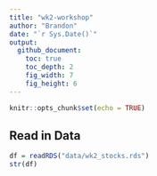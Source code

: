 ```yaml
---
title: "wk2-workshop"
author: "Brandon"
date: "`r Sys.Date()`"
output: 
  github_document:
    toc: true
    toc_depth: 2
    fig_width: 7
    fig_height: 6
---
```


```r
knitr::opts_chunk$set(echo = TRUE)
```

## Read in Data
```r
df = readRDS("data/wk2_stocks.rds")
str(df)
```

